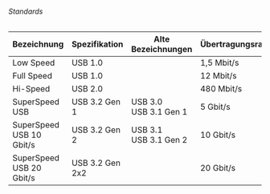 ###### Standards

| Bezeichnung | Spezifikation | Alte Bezeichnungen | Übertragungsrate | Anmerkungen |
|-|-|-|-|-| 
| Low Speed | USB 1.0 | | 1,5 Mbit/s | |
| Full Speed | USB 1.0 | | 12 Mbit/s | |
| Hi-Speed | USB 2.0 | | 480 Mbit/s | |
| SuperSpeed USB | USB 3.2 Gen 1 | USB 3.0<br/>USB 3.1 Gen 1 | 5 Gbit/s | |
| SuperSpeed USB 10 Gbit/s | USB 3.2 Gen 2 | USB 3.1<br/>USB 3.1 Gen 2 | 10 Gbit/s | |
| SuperSpeed USB 20 Gbit/s | USB 3.2 Gen 2x2 | | 20 Gbit/s | USB-C Stecker erforderlich |